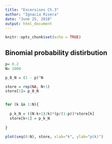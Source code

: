 ```yaml
---
title: "Excersises Ch.3"
author: "Ignacia Rivera"
date: "June 25, 2018"
output: html_document
---
```


```r
knitr::opts_chunk$set(echo = TRUE)
```

## Binomial probability distirbution 

```r

p= 0.2
N= 1000

p_0_N = (1 - p)^N

store = rep(NA, N+1)
store[1]= p_0_N


for (k in 1:N){
  
  p_k_N = ((N-k+1)/k)*(p/(1-p))*store[k]
  store[k+1] = p_k_N
  
}

plot(seq(0:N), store, xlab="k", ylab="p(k)")
```

